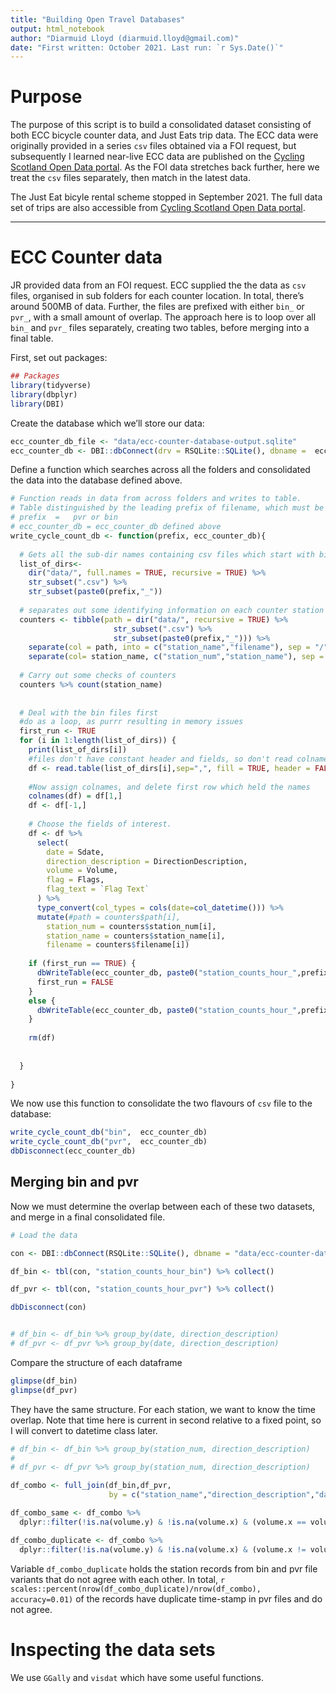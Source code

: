 ```yaml
---
title: "Building Open Travel Databases"
output: html_notebook
author: "Diarmuid Lloyd (diarmuid.lloyd@gmail.com)"
date: "First written: October 2021. Last run: `r Sys.Date()`"
---
```


# Purpose

The purpose of this script is to build a consolidated dataset consisting of both ECC bicycle counter data, and Just Eats trip data. The ECC data were originally provided in a series `csv` files obtained via a FOI request, but subsequently I learned near-live ECC data are published on the [Cycling Scotland Open Data portal](https://usmart.io/org/cyclingscotland/discovery?order=_score&keywords=edinburgh&limit=20&offset=0). As the FOI data stretches back further, here we treat the `csv` files separately, then match in the latest data.

The Just Eat bicyle rental scheme stopped in September 2021. The full data set of trips are also accessible from [Cycling Scotland Open Data portal](https://usmart.io/org/cyclingscotland/discovery?order=_score&keywords=edinburgh&limit=20&offset=0).

<hr>


# ECC Counter data

JR provided data from an FOI request. ECC supplied the the data as `csv` files, organised in sub folders for each counter location. In total, there's around 500MB of data. Further, the files are prefixed with either `bin_` or `pvr_`, with a small amount of overlap. The approach here is to loop over all `bin_` and `pvr_` files separately, creating two tables, before merging into a final table.


First, set out packages:
```r

## Packages
library(tidyverse)
library(dbplyr)
library(DBI)
```


Create the database which we'll store our data:
```r
ecc_counter_db_file <- "data/ecc-counter-database-output.sqlite"
ecc_counter_db <- DBI::dbConnect(drv = RSQLite::SQLite(), dbname =  ecc_counter_db_file)
```


Define a function which searches across all the folders and consolidated the data into the database defined above. 
```r

# Function reads in data from across folders and writes to table.
# Table distinguished by the leading prefix of filename, which must be supplied.
# prefix  =   pvr or bin
# ecc_counter_db = ecc_counter_db defined above
write_cycle_count_db <- function(prefix, ecc_counter_db){
  
  # Gets all the sub-dir names containing csv files which start with bin_.
  list_of_dirs<-
    dir("data/", full.names = TRUE, recursive = TRUE) %>%
    str_subset(".csv") %>%
    str_subset(paste0(prefix,"_")) 
  
  # separates out some identifying information on each counter station from filenames and paths
  counters <- tibble(path = dir("data/", recursive = TRUE) %>%
                       str_subset(".csv") %>%
                       str_subset(paste0(prefix,"_"))) %>% 
    separate(col = path, into = c("station_name","filename"), sep = "/", remove = FALSE) %>% 
    separate(col= station_name, c("station_num","station_name"), sep = "\\s", extra = "merge")
  
  # Carry out some checks of counters
  counters %>% count(station_name) 
  
  
  # Deal with the bin files first
  #do as a loop, as purrr resulting in memory issues
  first_run <- TRUE
  for (i in 1:length(list_of_dirs)) {
    print(list_of_dirs[i])
    #files don't have constant header and fields, so don't read colnames
    df <- read.table(list_of_dirs[i],sep=",", fill = TRUE, header = FALSE) 
    
    #Now assign colnames, and delete first row which held the names
    colnames(df) = df[1,]
    df <- df[-1,]
    
    # Choose the fields of interest.
    df <- df %>%
      select(
        date = Sdate,
        direction_description = DirectionDescription,
        volume = Volume,
        flag = Flags,
        flag_text = `Flag Text`
      ) %>%
      type_convert(col_types = cols(date=col_datetime())) %>% 
      mutate(#path = counters$path[i],
        station_num = counters$station_num[i],
        station_name = counters$station_name[i],
        filename = counters$filename[i])
    
    if (first_run == TRUE) {
      dbWriteTable(ecc_counter_db, paste0("station_counts_hour_",prefix), df, overwrite = TRUE)
      first_run = FALSE
    }
    else {
      dbWriteTable(ecc_counter_db, paste0("station_counts_hour_",prefix), df, append = TRUE)
    }  
    
    rm(df)
    
    
  }
  
}

```

We now use this function to consolidate the two flavours of `csv` file to the database:

```r

write_cycle_count_db("bin",  ecc_counter_db)
write_cycle_count_db("pvr",  ecc_counter_db)
dbDisconnect(ecc_counter_db)

```


## Merging bin and pvr

Now we must determine the overlap between each of these two datasets, and merge in a final consolidated file.


```r

# Load the data

con <- DBI::dbConnect(RSQLite::SQLite(), dbname = "data/ecc-counter-database-output.sqlite")

df_bin <- tbl(con, "station_counts_hour_bin") %>% collect()

df_pvr <- tbl(con, "station_counts_hour_pvr") %>% collect()

dbDisconnect(con)


# df_bin <- df_bin %>% group_by(date, direction_description)
# df_pvr <- df_pvr %>% group_by(date, direction_description)

```


Compare the structure of each dataframe

```r
glimpse(df_bin)
glimpse(df_pvr)
```

They have the same structure. For each station, we want to know the time overlap. Note that time here is current in second relative to a fixed point, so I will convert to datetime class later.

```r

# df_bin <- df_bin %>% group_by(station_num, direction_description)
# 
# df_pvr <- df_pvr %>% group_by(station_num, direction_description)

df_combo <- full_join(df_bin,df_pvr,
                      by = c("station_name","direction_description","date"), keep = TRUE)

df_combo_same <- df_combo %>%  
  dplyr::filter(!is.na(volume.y) & !is.na(volume.x) & (volume.x == volume.y )) %>% nrow()

df_combo_duplicate <- df_combo %>%  
  dplyr::filter(!is.na(volume.y) & !is.na(volume.x) & (volume.x != volume.y ))

```

Variable `df_combo_duplicate` holds the station records from bin and pvr file variants that do not agree with each other. In total, `r scales::percent(nrow(df_combo_duplicate)/nrow(df_combo), accuracy=0.01)` of the records have duplicate time-stamp in pvr files and do not agree.


# Inspecting the data sets


We use `GGally` and `visdat` which have some useful functions.
